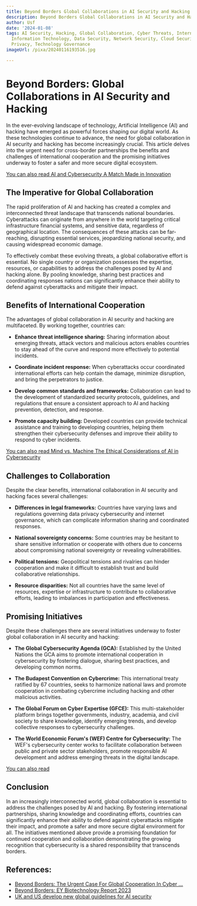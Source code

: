 ```yaml
---
title: Beyond Borders Global Collaborations in AI Security and Hacking
description: Beyond Borders Global Collaborations in AI Security and Hacking
author: Usf
date: '2024-01-08'
tags: AI Security, Hacking, Global Collaboration, Cyber Threats, International Cooperation,
  Information Technology, Data Security, Network Security, Cloud Security, AI Ethics,
  Privacy, Technology Governance
imageUrl: /pixa/20240116193516.jpg

---
```

#  Beyond Borders: Global Collaborations in AI Security and Hacking

In  the ever-evolving landscape of technology, Artificial Intelligence (AI) and hacking have emerged as powerful forces shaping our digital  world. As these technologies continue to advance, the need for global collaboration in AI security and hacking has become increasingly crucial. This article delves  into the urgent  need for cross-border partnerships the benefits and challenges of  international cooperation and the promising initiatives underway to foster a safer and more secure digital ecosystem.

[You can also read AI and Cybersecurity A Match Made in  Innovation](AI%20and%20Cybersecurity%20A%20Match%20Made%20in%20Innovation)


## The Imperative for Global Collaboration

The rapid proliferation of AI  and hacking has created a  complex and interconnected threat landscape that transcends national boundaries. Cyberattacks can originate  from anywhere in the world targeting critical infrastructure financial systems, and sensitive data, regardless of geographical location. The consequences of these attacks can be far-reaching, disrupting essential services, jeopardizing national security, and causing  widespread economic damage.

To effectively combat these evolving threats, a global collaborative effort is essential. No single country or  organization possesses the expertise, resources, or capabilities to address the challenges posed by AI  and hacking alone.  By pooling knowledge, sharing best practices and coordinating responses nations can significantly enhance their ability to defend against cyberattacks and mitigate their impact.

## Benefits  of International Cooperation

The advantages of global collaboration in AI security and hacking are multifaceted.  By working together, countries can:

- **Enhance threat intelligence  sharing:** Sharing  information about emerging threats, attack vectors  and malicious actors enables countries to stay ahead of the  curve and respond more effectively to potential incidents.

- **Coordinate incident response:** When cyberattacks occur coordinated international efforts can  help contain the damage, minimize disruption, and bring  the perpetrators to justice.

- **Develop  common standards and frameworks:** Collaboration  can lead to the development of standardized security protocols, guidelines, and regulations that ensure a consistent approach to  AI and hacking prevention, detection, and response.

- **Promote capacity building:** Developed countries can provide technical  assistance and training to developing countries, helping them strengthen their cybersecurity defenses and improve their ability to respond to cyber incidents.

[You can also read Mind vs. Machine The Ethical Considerations of AI in Cybersecurity](Mind%20vs.%20Machine%20The%20Ethical%20Considerations%20of%20AI%20in%20Cybersecurity)


## Challenges to Collaboration

Despite the clear benefits, international collaboration in AI  security and hacking faces several challenges:

- **Differences  in  legal  frameworks:**  Countries have varying laws and regulations  governing data  privacy  cybersecurity and internet  governance, which can complicate  information sharing and coordinated responses.

- **National sovereignty  concerns:** Some countries may be hesitant to  share  sensitive information or cooperate with others due to concerns about compromising national sovereignty or revealing vulnerabilities.

- **Political tensions:** Geopolitical  tensions and rivalries can hinder cooperation and make it difficult to establish trust and build collaborative relationships.

- **Resource disparities:** Not all countries  have the same level of resources, expertise or infrastructure to contribute to  collaborative efforts, leading to imbalances in participation and effectiveness.

## Promising Initiatives

Despite these challenges there are several initiatives underway to foster global collaboration in AI security and hacking:

- **The Global Cybersecurity Agenda (GCA):** Established by the United Nations the GCA aims to promote  international cooperation in cybersecurity by  fostering dialogue, sharing  best  practices, and developing common norms.

- **The Budapest Convention on Cybercrime:**  This international treaty ratified  by  67 countries, seeks  to harmonize national laws and promote cooperation  in combating cybercrime including hacking and other malicious activities.

- **The Global Forum on  Cyber Expertise (GFCE):** This multi-stakeholder platform brings together governments, industry, academia, and civil society to share knowledge,  identify emerging trends, and develop collective responses to cybersecurity challenges.

- **The World Economic Forum's (WEF) Centre  for Cybersecurity:** The WEF's cybersecurity center works to facilitate  collaboration between public and  private  sector stakeholders, promote responsible AI development and address emerging threats in the digital landscape.

[You can also read ]()


## Conclusion

In an increasingly interconnected world, global collaboration is essential to  address the challenges posed by AI  and  hacking. By fostering international partnerships, sharing knowledge and coordinating efforts, countries can significantly enhance their ability to defend against cyberattacks mitigate their impact, and  promote  a safer and more secure  digital environment for all. The  initiatives mentioned above  provide a promising foundation for continued cooperation and collaboration demonstrating the  growing  recognition that cybersecurity is a shared responsibility  that transcends borders.

## References:
- [Beyond Borders: The Urgent Case For Global Cooperation In Cyber ...](https://www.eurasiareview.com/06012024-beyond-borders-the-urgent-case-for-global-cooperation-in-cyber-defence-analysis/)
- [Beyond Borders: EY Biotechnology Report 2023](https://www.ey.com/en_us/life-sciences/beyond-borders)
- [UK and US develop new global guidelines for AI security](https://www.ncsc.gov.uk/news/uk-develops-new-global-guidelines-ai-security)
